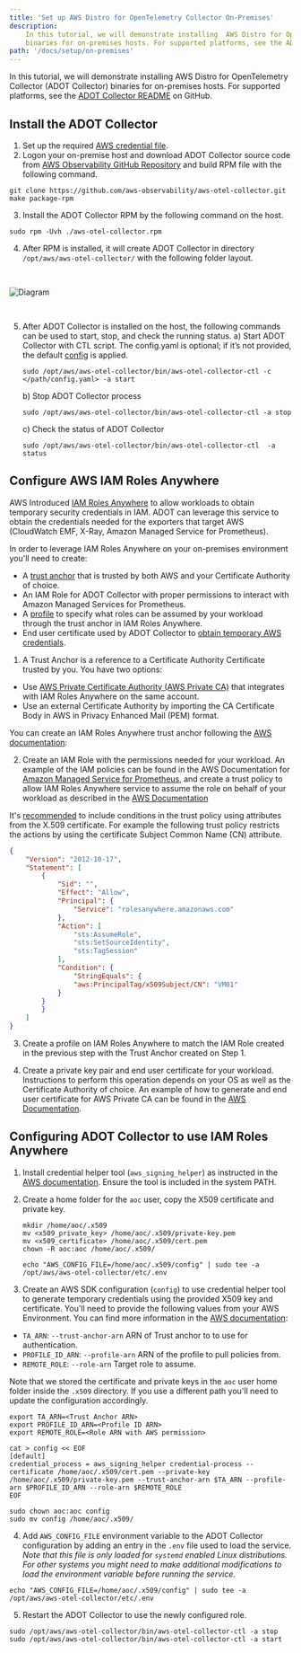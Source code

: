 ```yaml
---
title: 'Set up AWS Distro for OpenTelemetry Collector On-Premises'
description:
    In this tutorial, we will demonstrate installing  AWS Distro for OpenTelemetry Collector (ADOT Collector)
    binaries for on-premises hosts. For supported platforms, see the ADOT Collector README on GitHub.
path: '/docs/setup/on-premises'
---
```



In this tutorial, we will demonstrate installing  AWS Distro for OpenTelemetry Collector (ADOT Collector) binaries
for on-premises hosts. For supported platforms, see the [ADOT Collector README](https://github.com/aws-observability/aws-otel-collector) on GitHub.

<SectionSeparator />

## Install the ADOT Collector
1. Set up the required [AWS credential file](https://docs.aws.amazon.com/cli/latest/userguide/cli-configure-files.html).
2. Logon your on-premise host and download ADOT Collector source code
from [AWS Observability GitHub Repository](https://github.com/aws-observability/aws-otel-collector) and build RPM file with the following command.
```
git clone https://github.com/aws-observability/aws-otel-collector.git
make package-rpm
```
3. Install the ADOT Collector RPM by the following command on the host.
```
sudo rpm -Uvh ./aws-otel-collector.rpm
```
4. After RPM is installed, it will create  ADOT Collector in directory `/opt/aws/aws-otel-collector/` with the
following folder layout.
<img src={img14} alt="Diagram" style="margin: 30px 0;" />

5. After  ADOT Collector is installed on the host, the following commands can be used to start, stop, and check the running status.
    a) Start  ADOT Collector with CTL script. The config.yaml is optional; if it’s not provided, the default
    [config](https://github.com/mxiamxia/aws-opentelemetry-collector/blob/master/config.yaml) is applied.
    ```
    sudo /opt/aws/aws-otel-collector/bin/aws-otel-collector-ctl -c </path/config.yaml> -a start
    ```
    b) Stop  ADOT Collector process
    ```
    sudo /opt/aws/aws-otel-collector/bin/aws-otel-collector-ctl -a stop
    ```
    c) Check the status of  ADOT Collector
    ```
    sudo /opt/aws/aws-otel-collector/bin/aws-otel-collector-ctl  -a status
    ```


<SectionSeparator />

## Configure AWS IAM Roles Anywhere

AWS Introduced [IAM Roles Anywhere](https://docs.aws.amazon.com/rolesanywhere/latest/userguide/introduction.html) to allow 
workloads to obtain temporary security credentials in IAM. ADOT can leverage this service to obtain the credentials needed for
the exporters that target AWS (CloudWatch EMF, X-Ray, Amazon Managed Service for Prometheus).

In order to leverage IAM Roles Anywhere on your on-premises environment you'll need to create:

* A [trust anchor](https://docs.aws.amazon.com/rolesanywhere/latest/userguide/introduction.html#first-time-user) that is trusted by both AWS 
and your Certificate Authority of choice.
* An IAM Role for ADOT Collector with proper permissions to interact with Amazon Managed Services for Prometheus.
* A [profile](https://docs.aws.amazon.com/rolesanywhere/latest/userguide/introduction.html#first-time-user) to specify what roles can be assumed by your workload through the trust anchor in IAM Roles Anywhere.
* End user certificate used by ADOT Collector to [obtain temporary AWS credentials](https://docs.aws.amazon.com/rolesanywhere/latest/userguide/credential-helper.html).
    
1. A Trust Anchor is a reference to a Certificate Authority Certificate trusted by you. You have two options:

* Use [AWS Private Certificate Authority (AWS Private CA)](https://docs.aws.amazon.com/privateca/latest/userguide/PcaWelcome.html) that integrates with IAM Roles Anywhere on the same account.
* Use an external Certificate Authority by importing the CA Certificate Body in AWS in Privacy Enhanced Mail (PEM) format.

You can create an IAM Roles Anywhere trust anchor following the [AWS documentation](https://docs.aws.amazon.com/rolesanywhere/latest/userguide/getting-started.html#getting-started-step1):

2. Create an IAM Role with the permissions needed for your workload. An example of the IAM policies can be found in the AWS Documentation for [Amazon Managed Service for Prometheus](https://docs.aws.amazon.com/prometheus/latest/userguide/security_iam_id-based-policy-examples.html#security_iam_amp_policies),
and create a trust policy to allow IAM Roles Anywhere service to assume the role on behalf of your workload as described in the [AWS Documentation](https://docs.aws.amazon.com/rolesanywhere/latest/userguide/getting-started.html#getting-started-step2)

It's [recommended](https://docs.aws.amazon.com/rolesanywhere/latest/userguide/trust-model.html#trust-policy) to include conditions 
in the trust policy using attributes from the X.509 certificate. For example the following trust policy restricts the actions by using
the certificate Subject Common Name (CN) attribute.

```json
{
    "Version": "2012-10-17",
    "Statement": [
        {
            "Sid": "",
            "Effect": "Allow",
            "Principal": {
                "Service": "rolesanywhere.amazonaws.com"
            },
            "Action": [
                "sts:AssumeRole",
                "sts:SetSourceIdentity",
                "sts:TagSession"
            ],
            "Condition": {
                "StringEquals": {
                "aws:PrincipalTag/x509Subject/CN": "VM01"
            }
        }            
        }
    ]
}
```

3. Create a profile on IAM Roles Anywhere to match the IAM Role created in the previous step with the Trust Anchor created on Step 1.

4. Create a private key pair and end user certificate for your workload. Instructions to perform this operation depends on your OS as well as
the Certificate Authority of choice. An example of how to generate and end user certificate for AWS Private CA can be found in the [AWS Documentation](https://docs.aws.amazon.com/privateca/latest/userguide/PcaIssueCert.html).

## Configuring ADOT Collector to use IAM Roles Anywhere 


1. Install credential helper tool (`aws_signing_helper`) as instructed in the [AWS documentation](https://docs.aws.amazon.com/rolesanywhere/latest/userguide/credential-helper.html). Ensure the tool is included in the system PATH.

2. Create a home folder for the `aoc` user, copy the X509 certificate and private key.

    ```
    mkdir /home/aoc/.x509
    mv <x509_private_key> /home/aoc/.x509/private-key.pem
    mv <x509_certificate> /home/aoc/.x509/cert.pem
    chown -R aoc:aoc /home/aoc/.x509/

    echo "AWS_CONFIG_FILE=/home/aoc/.x509/config" | sudo tee -a /opt/aws/aws-otel-collector/etc/.env
    ```

3. Create an AWS SDK configuration (`config`) to use credential helper tool to generate temporary credentials using the provided X509 key and certificate.
You'll need to provide the following values from your AWS Environment. You can find more information in the [AWS documentation](https://docs.aws.amazon.com/rolesanywhere/latest/userguide/credential-helper.html#credential-helper-options):

- `TA_ARN`: `--trust-anchor-arn` ARN of Trust anchor to to use for authentication.
- `PROFILE_ID_ARN`: `--profile-arn` ARN of the profile to pull policies from.
- `REMOTE_ROLE`: `--role-arn` Target role to assume.

Note that we stored the certificate and private keys in the `aoc` user home folder inside the `.x509` directory. If you use a different path
you'll need to update the configuration accordingly.

```
export TA_ARN=<Trust Anchor ARN>
export PROFILE_ID_ARN=<Profile ID ARN>
export REMOTE_ROLE=<Role ARN with AWS permission>

cat > config << EOF
[default]
credential_process = aws_signing_helper credential-process --certificate /home/aoc/.x509/cert.pem --private-key /home/aoc/.x509/private-key.pem --trust-anchor-arn $TA_ARN --profile-arn $PROFILE_ID_ARN --role-arn $REMOTE_ROLE
EOF

sudo chown aoc:aoc config
sudo mv config /home/aoc/.x509/
```

4. Add `AWS_CONFIG_FILE` environment variable to the ADOT Collector configuration by adding an entry in the `.env` file used to load
the service. *Note that this file is only loaded for `systemd` enabled Linux distributions. For other systems you might need to make additional modifications to load the environment variable before running the service.*

```
echo "AWS_CONFIG_FILE=/home/aoc/.x509/config" | sudo tee -a /opt/aws/aws-otel-collector/etc/.env
```

5. Restart the ADOT Collector to use the newly configured role.

```
sudo /opt/aws/aws-otel-collector/bin/aws-otel-collector-ctl -a stop
sudo /opt/aws/aws-otel-collector/bin/aws-otel-collector-ctl -a start
```